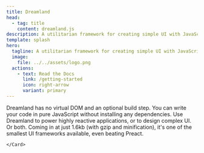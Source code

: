 ```yaml
---
title: Dreamland
head:
  - tag: title
    content: dreamland.js
description: A utilitarian framework for creating simple UI with JavaScript.
template: splash
hero:
  tagline: A utilitarian framework for creating simple UI with JavaScript.
  image:
    file: ../../assets/logo.png
  actions:
    - text: Read the Docs
      link: /getting-started
      icon: right-arrow
      variant: primary
---
```



<CardGrid>
	<Card title="Zero overhead" icon="seti:pipeline">
		Dreamland has no virtual DOM and an optional build step. You can write your code in pure JavaScript without installing any dependencies.
	</Card>
	<Card title="Extremely versitile" icon="rocket">
		Use Dreamland to power highly reactive applications, or to design complex UI. Or both.
	</Card>
	<Card title="Small footprint" icon="open-book">
		Coming in at just 1.6kb (with gzip and minification), it's one of the smallest UI frameworks available, even beating Preact.
	</Card>
	<Card title="UI should be simple" icon="laptop">
		
	</Card>
</CardGrid>

